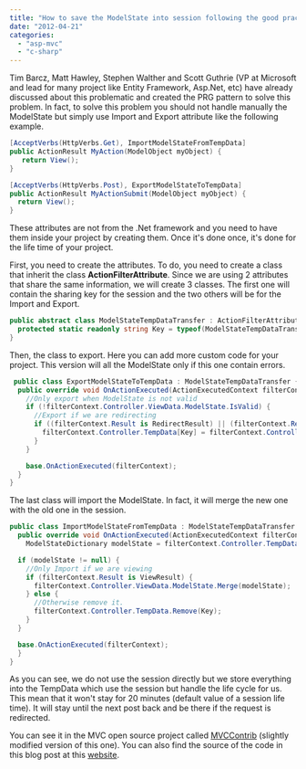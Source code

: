 ```yaml
---
title: "How to save the ModelState into session following the good practice"
date: "2012-04-21"
categories: 
  - "asp-mvc"
  - "c-sharp"
---
```


Tim Barcz, Matt Hawley, Stephen Walther and Scott Guthrie (VP at Microsoft and lead for many project like Entity Framework, Asp.Net, etc) have already discussed about this problematic and created the PRG pattern to solve this problem. In fact, to solve this problem you should not handle manually the ModelState but simply use Import and Export attribute like the following example.


```csharp
[AcceptVerbs(HttpVerbs.Get), ImportModelStateFromTempData] 
public ActionResult MyAction(ModelObject myObject) {
   return View(); 
}

[AcceptVerbs(HttpVerbs.Post), ExportModelStateToTempData] 
public ActionResult MyActionSubmit(ModelObject myObject) { 
  return View(); 
} 
```

These attributes are not from the .Net framework and you need to have them inside your project by creating them. Once it's done once, it's done for the life time of your project.

First, you need to create the attributes. To do, you need to create a class that inherit the class **ActionFilterAttribute**. Since we are using 2 attributes that share the same information, we will create 3 classes. The first one will contain the sharing key for the session and the two others will be for the Import and Export.


```csharp
public abstract class ModelStateTempDataTransfer : ActionFilterAttribute { 
  protected static readonly string Key = typeof(ModelStateTempDataTransfer).FullName; 
} 
```

Then, the class to export. Here you can add more custom code for your project. This version will all the ModelState only if this one contain errors.


```csharp
 public class ExportModelStateToTempData : ModelStateTempDataTransfer { 
  public override void OnActionExecuted(ActionExecutedContext filterContext) { 
    //Only export when ModelState is not valid 
    if (!filterContext.Controller.ViewData.ModelState.IsValid) { 
      //Export if we are redirecting 
      if ((filterContext.Result is RedirectResult) || (filterContext.Result is RedirectToRouteResult)) { 
        filterContext.Controller.TempData[Key] = filterContext.Controller.ViewData.ModelState; 
      } 
    }

    base.OnActionExecuted(filterContext); 
  } 
} 
```

The last class will import the ModelState. In fact, it will merge the new one with the old one in the session.


```csharp
public class ImportModelStateFromTempData : ModelStateTempDataTransfer { 
  public override void OnActionExecuted(ActionExecutedContext filterContext) { 
    ModelStateDictionary modelState = filterContext.Controller.TempData[Key] as ModelStateDictionary;

  if (modelState != null) { 
    //Only Import if we are viewing 
    if (filterContext.Result is ViewResult) { 
      filterContext.Controller.ViewData.ModelState.Merge(modelState); 
    } else { 
      //Otherwise remove it. 
      filterContext.Controller.TempData.Remove(Key);
    } 
  }

  base.OnActionExecuted(filterContext); 
  }
} 
```

As you can see, we do not use the session directly but we store everything into the TempData which use the session but handle the life cycle for us. This mean that it won't stay for 20 minutes (default value of a session life time). It will stay until the next post back and be there if the request is redirected.

You can see it in the MVC open source project called [MVCContrib](http://mvccontrib.codeplex.com/) (slightly modified version of this one). You can also find the source of the code in this blog post at this [website](http://weblogs.asp.net/rashid/archive/2009/04/01/asp-net-mvc-best-practices-part-1.aspx#prg).
